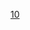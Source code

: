 {{鐵道路線|lua=1|铁道系统=KTM Komuter|
|模板名稱=天空花園線
|名稱={{rint|my|10}} {{lnl|KTM Komuter|10}}
|代表色=#{{rcr|KLRT|10}}
|背景顏色=#FFFFFF
|車站列表=#吉隆坡中央#{{rcb|KTM Komuter|1|lsquare}}{{rcb|KTM Komuter|2|lsquare}}{{rcb|Rapid KL|5|lsquare}}{{rcb|ERL|6|lsquare}}{{rcb|ERL|7|lsquare}}{{rcb|Rapid KL|8|lsquare}}{{rcb|Rapid KL|9|lsquare}}{{rcb|KTM ETS|KTM ETS|lsquare}}{{rint|park}} ~ #梳邦再也#{{rcb|KTM Komuter|2|lsquare}}{{rcb|Rapid KL|5|lsquare}} ~ #天空花园航站楼#{{rint|park}}{{rint|my|airsbg}}
|未来发展=吉隆坡中央 ~ 梳邦再也 ~ gstart ~ ''格林玛丽（KTM）'' ~ ''斯里梳邦'' ~ gend ~ 天空花园航站楼
}}<noinclude>
[[Category:吉隆坡轨道交通模板|10]]
</noinclude>